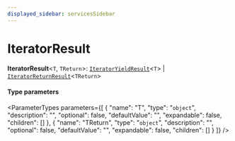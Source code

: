 ```yaml
---
displayed_sidebar: servicesSidebar
---
```



# IteratorResult

 **IteratorResult**<`T`, `TReturn`\>: [`IteratorYieldResult`](../interfaces/IteratorYieldResult.mdx)<`T`\> \| [`IteratorReturnResult`](../interfaces/IteratorReturnResult.mdx)<`TReturn`\>

#### Type parameters

<ParameterTypes parameters={[
  {
    "name": "T",
    "type": "`object`",
    "description": "",
    "optional": false,
    "defaultValue": "",
    "expandable": false,
    "children": []
  },
  {
    "name": "TReturn",
    "type": "`object`",
    "description": "",
    "optional": false,
    "defaultValue": "",
    "expandable": false,
    "children": []
  }
]} />
